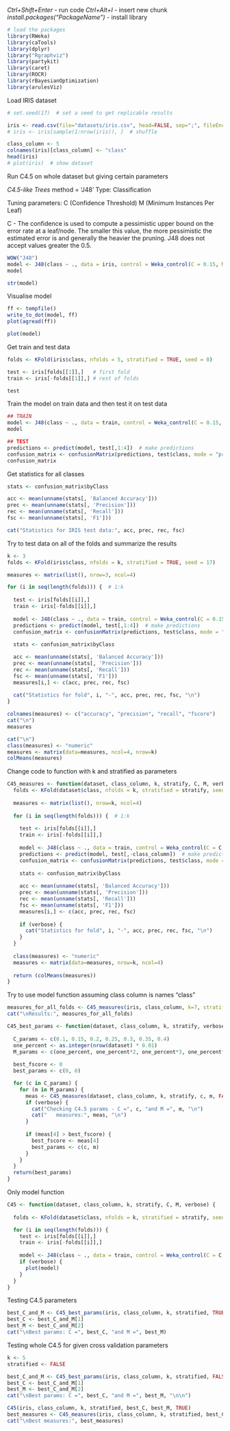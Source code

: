 *Ctrl+Shift+Enter* - run code
*Ctrl+Alt+I* - insert new chunk
*install.packages("PackageName")* - install library


```r
# load the packages
library(RWeka)
library(caTools)
library(dplyr)
library("Rgraphviz")
library(partykit)
library(caret)
library(ROCR)
library(rBayesianOptimization)
library(arulesViz)

```

Load IRIS dataset
```r
# set.seed(17)  # set a seed to get replicable results

iris <- read.csv(file="datasets/iris.csv", head=FALSE, sep=";", fileEncoding="UTF-8-BOM")
# iris <- iris[sample(1:nrow(iris)), ]  # shuffle

class_column <- 5
colnames(iris)[class_column] <- "class"
head(iris)
# plot(iris)  # show dataset
```

Run C4.5 on whole dataset but giving certain parameters

*C4.5-like Trees*
method = 'J48'
Type: Classification

Tuning parameters:
C (Confidence Threshold)
M (Minimum Instances Per Leaf)

C - The confidence is used to compute a pessimistic upper bound on the error rate at a leaf/node. The smaller this value, the more pessimistic the estimated error is and generally the heavier the pruning. J48 does not accept values greater the 0.5. 
```r
WOW("J48")
model <- J48(class ~ ., data = iris, control = Weka_control(C = 0.15, M = 5))
model

```

```r
str(model)
```

Visualise model
```r
ff <- tempfile()
write_to_dot(model, ff)
plot(agread(ff))

plot(model)
```


Get train and test data
```r
folds <- KFold(iris$class, nfolds = 5, stratified = TRUE, seed = 0)

test <- iris[folds[[1]],]   # first fold
train <- iris[-folds[[1]],] # rest of folds

test

```

Train the model on train data and then test it on test data
```r
## TRAIN
model <- J48(class ~ ., data = train, control = Weka_control(C = 0.15, M = 5))
model

## TEST
predictions <- predict(model, test[,1:4])  # make predictions
confusion_matrix <- confusionMatrix(predictions, test$class, mode = "prec_recall")
confusion_matrix

```

Get statistics for all classes
```r
stats <- confusion_matrix$byClass

acc <- mean(unname(stats[, 'Balanced Accuracy']))
prec <- mean(unname(stats[, 'Precision']))
rec <- mean(unname(stats[, 'Recall']))
fsc <- mean(unname(stats[, 'F1']))

cat("Statistics for IRIS test data:", acc, prec, rec, fsc)
```


Try to test data on all of the folds and summarize the results
```r

k <- 3
folds <- KFold(iris$class, nfolds = k, stratified = TRUE, seed = 17)

measures <- matrix(list(), nrow=3, ncol=4)

for (i in seq(length(folds))) {  # 1:k
  
  test <- iris[folds[[i]],]  
  train <- iris[-folds[[i]],] 
  
  model <- J48(class ~ ., data = train, control = Weka_control(C = 0.15, M = 5))
  predictions <- predict(model, test[,1:4])  # make predictions
  confusion_matrix <- confusionMatrix(predictions, test$class, mode = "prec_recall")
  
  stats <- confusion_matrix$byClass

  acc <- mean(unname(stats[, 'Balanced Accuracy']))
  prec <- mean(unname(stats[, 'Precision']))
  rec <- mean(unname(stats[, 'Recall']))
  fsc <- mean(unname(stats[, 'F1']))
  measures[i,] <- c(acc, prec, rec, fsc)
  
  cat("Statistics for fold", i, "-", acc, prec, rec, fsc, "\n")
}

colnames(measures) <- c("accuracy", "precision", "recall", "fscore")
cat("\n")
measures

cat("\n")
class(measures) <- "numeric"
measures <- matrix(data=measures, ncol=4, nrow=k)
colMeans(measures)

```


Change code to function with k and stratified as parameters
```r

C45_measures <- function(dataset, class_column, k, stratify, C, M, verbose) {
  folds <- KFold(dataset$class, nfolds = k, stratified = stratify, seed = 17)
  
  measures <- matrix(list(), nrow=k, ncol=4)
  
  for (i in seq(length(folds))) {  # 1:k
    
    test <- iris[folds[[i]],]  
    train <- iris[-folds[[i]],] 
    
    model <- J48(class ~ ., data = train, control = Weka_control(C = C, M = M))
    predictions <- predict(model, test[,-class_column])  # make predictions without class column
    confusion_matrix <- confusionMatrix(predictions, test$class, mode = "prec_recall")
    
    stats <- confusion_matrix$byClass
  
    acc <- mean(unname(stats[, 'Balanced Accuracy']))
    prec <- mean(unname(stats[, 'Precision']))
    rec <- mean(unname(stats[, 'Recall']))
    fsc <- mean(unname(stats[, 'F1']))
    measures[i,] <- c(acc, prec, rec, fsc)
    
    if (verbose) {
      cat("Statistics for fold", i, "-", acc, prec, rec, fsc, "\n")
    }
  }
 
  class(measures) <- "numeric"
  measures <- matrix(data=measures, nrow=k, ncol=4)
  
  return (colMeans(measures))
}

```


Try to use model function assuming class column is names "class"
```r
measures_for_all_folds <- C45_measures(iris, class_column, k=7, stratify=FALSE, 0.15, 4, TRUE)
cat("\nResults:", measures_for_all_folds)

```


```r
C45_best_params <- function(dataset, class_column, k, stratify, verbose) {
  
  C_params <- c(0.1, 0.15, 0.2, 0.25, 0.3, 0.35, 0.4)
  one_percent <- as.integer(nrow(dataset) * 0.01)
  M_params <- c(one_percent, one_percent*2, one_percent*3, one_percent*4, one_percent*5)
  
  best_fscore <- 0
  best_params <- c(0, 0)

  for (c in C_params) {
    for (m in M_params) {
      meas <- C45_measures(dataset, class_column, k, stratify, c, m, FALSE)
      if (verbose) {
        cat("Checking C4.5 params - C =", c, "and M =", m, "\n")
        cat("   measures:", meas, "\n")
      }
    
      if (meas[4] > best_fscore) {
        best_fscore <- meas[4]
        best_params <- c(c, m)
      }
    }
  }
  return(best_params)
}
```

Only model function
```r
C45 <- function(dataset, class_column, k, stratify, C, M, verbose) {
  
  folds <- KFold(dataset$class, nfolds = k, stratified = stratify, seed = 17)

  for (i in seq(length(folds))) { 
    test <- iris[folds[[i]],]  
    train <- iris[-folds[[i]],] 
    
    model <- J48(class ~ ., data = train, control = Weka_control(C = C, M = M))
    if (verbose) {
      plot(model)
    }
  }
}

```



Testing C4.5 parameters
```r
best_C_and_M <- C45_best_params(iris, class_column, k, stratified, TRUE)
best_C <- best_C_and_M[1]
best_M <- best_C_and_M[2]
cat("\nBest params: C =", best_C, "and M =", best_M)
```


Testing whole C4.5 for given cross validation parameters
```r
k <- 5
stratified <- FALSE

best_C_and_M <- C45_best_params(iris, class_column, k, stratified, FALSE)
best_C <- best_C_and_M[1]
best_M <- best_C_and_M[2]
cat("\nBest params: C =", best_C, "and M =", best_M, "\n\n")

C45(iris, class_column, k, stratified, best_C, best_M, TRUE)
best_measures <- C45_measures(iris, class_column, k, stratified, best_C, best_M, TRUE)
cat("\nBest measures:", best_measures)

```


